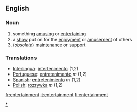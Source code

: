 ==English==
===Noun===
# something [[amusing]] or [[entertaining]]
# a [[show]] put on for the [[enjoyment]] or [[amusement]] of others
#(''obsolete'') [[maintenance]] or [[support]]

===Translations===
*[[Interlingua]]: [[intertenimento]] (1,2)
*[[Portuguese]]: [[entretenimento]] ''m'' (1,2)
*[[Spanish]]: [[entretenimiento]] ''m'' (1,2)
*[[Polish]]: [[rozrywka]] ''m'' (1,2)


[[Category:Entertainment|*]]

[[fr:entertainment]]
[[it:entertainment]]
[[fi:entertainment]]